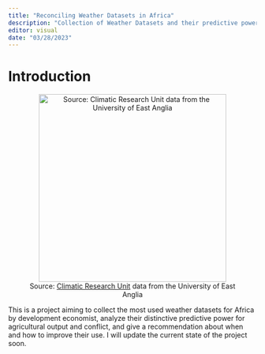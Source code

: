 ```yaml
---
title: "Reconciling Weather Datasets in Africa"
description: "Collection of Weather Datasets and their predictive power for agricultural output and conflict"
editor: visual
date: "03/28/2023"
---
```


# Introduction
<center>

![Source: [Climatic Research Unit](https://www.uea.ac.uk/web/groups-and-centres/climatic-research-unit/data) data from the University of East Anglia](img/africa_rain.gif){fig-align="center" width="380"}

</center>

This is a project aiming to collect the most used weather datasets for Africa by development economist, analyze their distinctive predictive power for agricultural output and conflict, and give a recommendation about when and how to improve their use. I will update the current state of the project soon.
